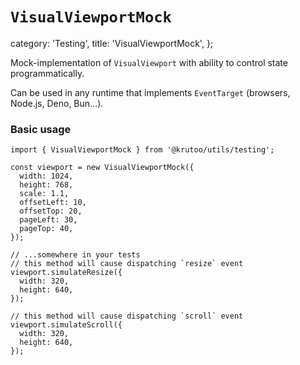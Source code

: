 # `VisualViewportMock`

  category: 'Testing',
  title: 'VisualViewportMock',
};

Mock-implementation of `VisualViewport` with ability to control state programmatically.

Can be used in any runtime that implements `EventTarget` (browsers, Node.js, Deno, Bun...).

### Basic usage

```tsx
import { VisualViewportMock } from '@krutoo/utils/testing';

const viewport = new VisualViewportMock({
  width: 1024,
  height: 768,
  scale: 1.1,
  offsetLeft: 10,
  offsetTop: 20,
  pageLeft: 30,
  pageTop: 40,
});

// ...somewhere in your tests
// this method will cause dispatching `resize` event
viewport.simulateResize({
  width: 320,
  height: 640,
});

// this method will cause dispatching `scroll` event
viewport.simulateScroll({
  width: 320,
  height: 640,
});
```
